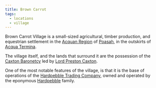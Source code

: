 ```yaml
---
title: Brown Carrot
tags:
  - locations
  - village
---
```


Brown Carrot Village is a small-sized agricultural, timber production, and
equestrian settlement in the [Acquan Region](./acqua.mdx) of
[Poasah](./poasah.mdx), in the outskirts of
[Acqua Termina](./acqua-termina.mdx).

The village itself, and the lands that surround it are the possession of the
[Caxton Baronetcy]("@/families/caxton.md) led by
[Lord Preston Caxton](../characters/lord-preston-caxton.mdx).

One of the most notable features of the village, is that it is the base of
operations of the
[Hardpebble Trading Company]("@/organizations/hardpebble-trading-company.md),
owned and operated by the eponymous
[Hardpebble](../families/hardpebble.mdx) family.
